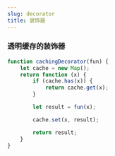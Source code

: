 ```yaml
---
slug: decorator
title: 装饰器
---
```


### 透明缓存的装饰器



```js
function cachingDecorator(fun) {
    let cache = new Map();
    return function (x) {
        if (cache.has(x)) {
            return cache.get(x);
        }

        let result = fun(x);

        cache.set(x, result);

        return result;
    }
}
```